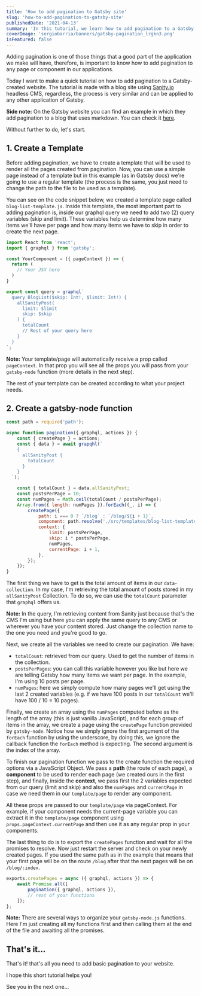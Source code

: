 ```yaml
---
title: 'How to add pagination to Gatsby site'
slug: 'how-to-add-pagination-to-gatsby-site'
publishedDate: '2021-04-13'
summary: 'In this tutorial, we learn how to add pagination to a Gatsby Blog that uses Sanity io headless CMS or any CMS.'
coverImage: 'sergiobarria/banners/gatsby-pagination_lrgkn3.png'
isFeatured: false
---
```


Adding pagination is one of those things that a good part of the application we make will have, therefore, is important to know how to add pagination to any page or component in our applications.

Today I want to make a quick tutorial on how to add pagination to a Gatsby-created website. The tutorial is made with a blog site using [Sanity.io](https://www.sanity.io/) headless CMS, regardless, the process is very similar and can be applied to any other application of Gatsby.

**Side note:** On the Gatsby website you can find an example in which they add pagination to a blog that uses markdown. You can check it [here](https://www.gatsbyjs.com/docs/adding-pagination/).

Without further to do, let's start.

## 1. Create a Template

Before adding pagination, we have to create a template that will be used to render all the pages created from pagination. Now, you can use a simple page instead of a template but in this example (as in Gatsby docs) we're going to use a regular template (the process is the same, you just need to change the path to the file to be used as a template).

You can see on the code snippet below, we created a template page called `blog-list-template.js`. Inside this template, the most important part to adding pagination is, inside our graphql query we need to add two (2) query variables (skip and limit). These variables help us determine how many items we'll have per page and how many items we have to skip in order to create the next page.

```js
import React from 'react';
import { graphql } from 'gatsby';

const YourComponent = ({ pageContext }) => {
  return (
    // Your JSX here
  )
}

export const query = graphql`
  query BlogList($skip: Int!, $limit: Int!) {
    allSanityPost(
      limit: $limit
      skip: $skip
    ) {
      totalCount
      // Rest of your query here
    }
  }
`;
```

**Note:** Your template/page will automatically receive a prop called `pageContext`. In that prop you will see all the props you will pass from your `gatsby-node` function (more details in the next step).

The rest of your template can be created according to what your project needs.

## 2. Create a gatsby-node function

```js
const path = require('path');

async function pagination({ graphql, actions }) {
	const { createPage } = actions;
	const { data } = await grapqhl(`
    {
      allSanityPost {
        totalCount
      }
    }
  `);

	const { totalCount } = data.allSanityPost;
	const postsPerPage = 10;
	const numPages = Math.ceil(totalCount / postsPerPage);
	Array.from({ length: numPages }).forEach((_, i) => {
		createPage({
			path: i === 0 ? `/blog` : `/blog/${i + 1}`,
			component: path.resolve('./src/templates/blog-list-template.js'),
			context: {
				limit: postsPerPage,
				skip: i * postsPerPage,
				numPages,
				currentPage: i + 1,
			},
		});
	});
}
```

The first thing we have to get is the total amount of items in our `data-collection`. In my case, I'm retrieving the total amount of posts stored in my `allSanityPost` Collection. To do so, we can use the `totalCount` parameter that `graphql` offers us.

**Note:** In the query, I'm retrieving content from Sanity just because that's the CMS I'm using but here you can apply the same query to any CMS or wherever you have your content stored. Just change the collection name to the one you need and you're good to go.

Next, we create all the variables we need to create our pagination. We have:

- `totalCount`: retrieved from our query. Used to get the number of items in the collection.
- `postsPerPages`: you can call this variable however you like but here we are telling Gatsby how many items we want per page. In the example, I'm using 10 posts per page.
- `numPages`: here we simply compute how many pages we'll get using the last 2 created variables (e.g. if we have 100 posts in our `totalCount` we'll have 100 / 10 = 10 pages).

Finally, we create an array using the `numPages` computed before as the length of the array (this is just vanilla JavaScript), and for each group of items in the array, we create a page using the `createPage` function provided by `gatsby-node`. Notice how we simply ignore the first argument of the `forEach` function by using the underscore, by doing this, we ignore the callback function the `forEach` method is expecting. The second argument is the index of the array.

To finish our pagination function we pass to the create function the required options via a JavaScript Object. We pass a **path** (the route of each page), a **component** to be used to render each page (we created ours in the first step), and finally, inside the **context**, we pass first the 2 variables expected from our query (limit and skip) and also the `numPages` and `currentPage` in case we need them in our `template/page` to render any component.

All these props are passed to our `template/page` via pageContext. For example, if your component needs the current-page variable you can extract it in the `template/page` component using `props.pageContext.currentPage` and then use it as any regular prop in your components.

The last thing to do is to export the `createPages` function and wait for all the promises to resolve. Now just restart the server and check on your newly created pages. If you used the same path as in the example that means that your first page will be on the route `/blog` after that the next pages will be on `/blog/:index`.

```js
exports.createPages = async ({ graphql, actions }) => {
	await Promise.all([
		pagination({ graphql, actions }),
		// rest of your functions
	]);
};
```

**Note:** There are several ways to organize your `gatsby-node.js` functions. Here I'm just creating all my functions first and then calling them at the end of the file and awaiting all the promises.

## That's it...

That's it! that's all you need to add basic pagination to your website.

I hope this short tutorial helps you!

See you in the next one...
